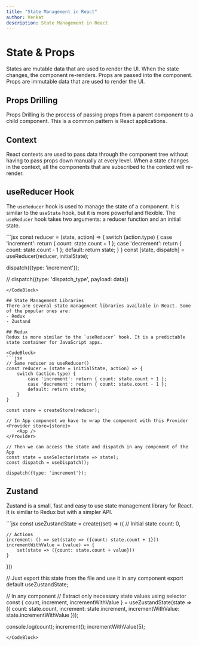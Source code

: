 ```yaml
---
title: "State Management in React"
author: Venkat
description: State Management in React
---
```


# State & Props
States are mutable data that are used to render the UI. When the state changes, the component re-renders.
Props are passed into the component.
Props are immutable data that are used to render the UI. 

## Props Drilling
Props Drilling is the process of passing props from a parent component to a child component. 
This is a common pattern is React applications. 

## Context
React contexts are used to pass data through the component tree without having to pass props down manually at every level.
When a state changes in the context, all the components that are subscribed to the context will re-render.

## useReducer Hook
The `useReducer` hook is used to manage the state of a component. It is similar to the `useState` hook, but it is more powerful and flexible.
The `useReducer` hook takes two arguments: a reducer function and an initial state.

<CodeBlock>
```jsx
const reducer = (state, action) => {
    switch (action.type) {
        case 'increment': return { count: state.count + 1 };
        case 'decrement': return { count: state.count - 1 };
        default: return state;
    }
}
const [state, dispatch] = useReducer(reducer, initialState);

dispatch({type: 'increment'});

// dispatch({type: 'dispatch_type', payload: data})
```
</CodeBlock>

## State Management Libraries
There are several state management libraries available in React. Some of the popular ones are:
- Redux
- Zustand

## Redux
Redux is more similar to the `useReducer` hook. It is a predictable state container for JavaScript apps.

<CodeBlock>
```jsx
// Same reducer as useReducer()
const reducer = (state = initialState, action) => {
    switch (action.type) {
        case 'increment': return { count: state.count + 1 };
        case 'decrement': return { count: state.count - 1 };
        default: return state;
    }
}

const store = createStore(reducer); 

// In App component we have to wrap the component with this Provider
<Provider store={store}>
    <App />
</Provider>

// Then we can access the state and dispatch in any component of the App
const state = useSelector(state => state);
const dispatch = useDispatch();

dispatch({type: 'increment'});
```
</CodeBlock>

## Zustand
Zustand is a small, fast and easy to use state management library for React. It is similar to Redux but with a simpler API.

<CodeBlock>
```jsx
const useZustandState = create((set) => ({
    // Initial state
    count: 0,

    // Actions
    increment: () => set(state => ({count: state.count + 1}))
    incrementWithValue = (value) => {
        set(state => ({count: state.count + value}))
    }
}))

// Just export this state from the file and use it in any component
export default useZustandState;

// In any component
// Extract only necessary state values using selector
const { count, increment, incrementWithValue } = useZustandState(state => ({
    count: state.count,
    increment: state.increment,
    incrementWithValue: state.incrementWithValue
}));

console.log(count);
increment();
incrementWithValue(5);
```
</CodeBlock>